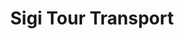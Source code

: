 ---
title: Sigi Tour Transport
description: Sigi Tour transport is an online bus ticket booking application. Customers can order tickets and make payments in one application.
cover: https://res.cloudinary.com/dqo6txtrv/image/upload/v1730951798/Natserract%20Blog/projects/sigitourtransport_ro7psu.png
---